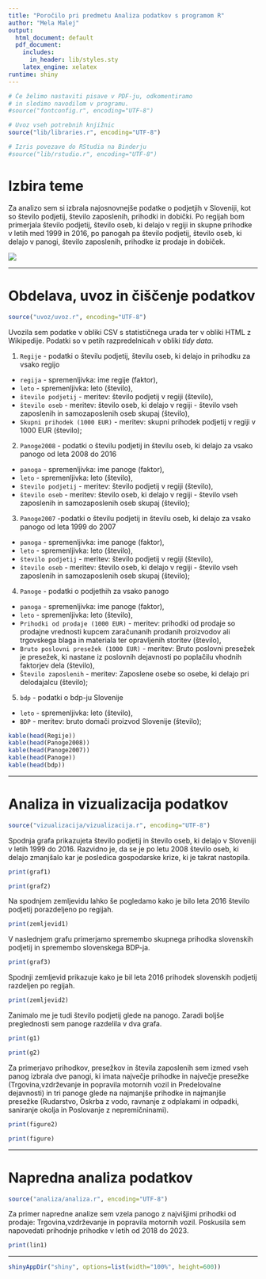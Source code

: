 ```yaml
---
title: "Poročilo pri predmetu Analiza podatkov s programom R"
author: "Mela Malej"
output:
  html_document: default
  pdf_document:
    includes:
      in_header: lib/styles.sty
    latex_engine: xelatex
runtime: shiny
---
```


```r
# Če želimo nastaviti pisave v PDF-ju, odkomentiramo
# in sledimo navodilom v programu.
#source("fontconfig.r", encoding="UTF-8")

# Uvoz vseh potrebnih knjižnic
source("lib/libraries.r", encoding="UTF-8")

```


```r
# Izris povezave do RStudia na Binderju
#source("lib/rstudio.r", encoding="UTF-8")
```

# Izbira teme

Za analizo sem si izbrala najosnovnejše podatke o podjetjih v Sloveniji, kot so število podjetij,
število zaposlenih, prihodki in dobički. Po regijah bom primerjala število podjetij, število oseb, ki delajo v regiji in skupne prihodke v letih med 1999 in 2016, po panogah pa število podjetij, število oseb, ki delajo v panogi, število zaposlenih, prihodke iz prodaje in dobiček.

![](slike/grb.png)

***

# Obdelava, uvoz in čiščenje podatkov

```r
source("uvoz/uvoz.r", encoding="UTF-8")
```

Uvozila sem podatke v obliki CSV s statističnega urada ter v obliki HTML
z Wikipedije. Podatki so v petih razpredelnicah v obliki *tidy data*.

1. `Regije` - podatki o številu podjetij, številu oseb, ki delajo in prihodku za vsako regijo
  - `regija` - spremenljivka: ime regije  (faktor),
  - `leto` - spremenljivka: leto  (število),
  - `število podjetij` - meritev: število podjetij v regiji (število),
  - `število oseb` - meritev: število oseb, ki delajo v regiji - število vseh zaposlenih in     samozaposlenih oseb skupaj (število),
  - `Skupni prihodek (1000 EUR)` - meritev: skupni prihodek podjetij v regiji v 1000 EUR (število);

2. `Panoge2008` - podatki o številu podjetij in številu oseb, ki delajo za vsako panogo od leta 2008 do 2016
  - `panoga` - spremenljivka: ime panoge  (faktor),
  - `leto` - spremenljivka: leto  (število),
  - `število podjetij` - meritev: število podjetij v regiji (število),
  - `število oseb` - meritev: število oseb, ki delajo v regiji - število vseh zaposlenih in     samozaposlenih oseb skupaj (število);
  
3. `Panoge2007` -podatki o številu podjetij in številu oseb, ki delajo za vsako panogo od leta 1999 do 2007
  - `panoga` - spremenljivka: ime panoge  (faktor),
  - `leto` - spremenljivka: leto  (število),
  - `število podjetij` - meritev: število podjetij v regiji (število),
  - `število oseb` - meritev: število oseb, ki delajo v regiji - število vseh zaposlenih in samozaposlenih oseb skupaj (število);
  
4. `Panoge` - podatki o podjethih za vsako panogo 
  - `panoga` - spremenljivka: ime panoge  (faktor),
  - `leto` - spremenljivka: leto  (število),
  - `Prihodki od prodaje (1000 EUR)` - meritev: prihodki od prodaje so prodajne vrednosti kupcem zaračunanih prodanih proizvodov ali trgovskega blaga in materiala ter opravljenih storitev (število),
  - `Bruto poslovni presežek (1000 EUR)` - meritev: Bruto poslovni presežek je presežek, ki nastane iz poslovnih dejavnosti po poplačilu vhodnih faktorjev dela (število),
  - `Število zaposlenih` - meritev: Zaposlene osebe so osebe, ki delajo pri delodajalcu (število);
  
5. `bdp` - podatki o bdp-ju Slovenije
  - `leto` - spremenljivka: leto  (število),
  - `BDP` - meritev: bruto domači proizvod Slovenije (število);

```r
kable(head(Regije))
kable(head(Panoge2008))
kable(head(Panoge2007))
kable(head(Panoge))
kable(head(bdp))
```  

***


# Analiza in vizualizacija podatkov

```r
source("vizualizacija/vizualizacija.r", encoding="UTF-8")
```

Spodnja grafa prikazujeta število podjetij in število oseb, ki delajo v Sloveniji v letih 1999 do 2016.
Razvidno je, da se je po letu 2008 število oseb, ki delajo zmanjšalo kar je posledica gospodarske krize, ki je takrat nastopila.

```r
print(graf1)
```

```r
print(graf2)
```

Na spodnjem zemljevidu lahko še pogledamo kako je bilo leta 2016 število podjetij porazdeljeno po regijah.

```r
print(zemljevid1)
```


V naslednjem grafu primerjamo spremembo skupnega prihodka slovenskih podjetij in spremembo slovenskega BDP-ja. 

```r
print(graf3)
```

Spodnji zemljevid prikazuje kako je bil leta 2016 prihodek slovenskih podjetij razdeljen po regijah.

```r
print(zemljevid2)
```

Zanimalo me je tudi število podjetij glede na panogo. Zaradi boljše preglednosti sem panoge razdelila v dva grafa.

```r
print(g1)
```

```r
print(g2)
```

Za primerjavo prihodkov, presežkov in števila zaposlenih sem izmed vseh panog izbrala dve panogi, ki imata največje prihodke in največje presežke (Trgovina,vzdrževanje in popravila motornih vozil in Predelovalne dejavnosti) in tri panoge glede na najmanjše prihodke in najmanjše presežke (Rudarstvo, Oskrba z vodo, ravnanje z odplakami in odpadki, saniranje okolja in Poslovanje z nepremičninami).

```r
print(figure2)
```

```r
print(figure)
```

***

# Napredna analiza podatkov

```r
source("analiza/analiza.r", encoding="UTF-8")
```

Za primer napredne analize sem vzela panogo z najvišjimi prihodki od prodaje: Trgovina,vzdrževanje in popravila motornih vozil. Poskusila sem napovedati prihodnje prihodke v letih od 2018 do 2023.

```r
print(lin1)
```

***

```r
shinyAppDir("shiny", options=list(width="100%", height=600))
```
